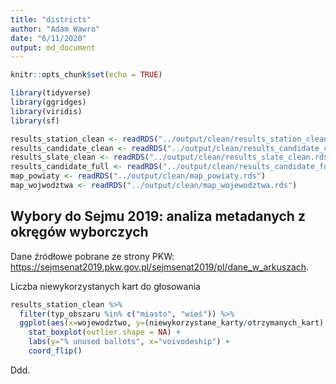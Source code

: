 ```yaml
---
title: "districts"
author: "Adam Wawro"
date: "6/11/2020"
output: md_document
---
```


```r
knitr::opts_chunk$set(echo = TRUE)
```

```r
library(tidyverse)
library(ggridges)
library(viridis)
library(sf)
```

```r
results_station_clean <- readRDS("../output/clean/results_station_clean.rds")
results_candidate_clean <- readRDS("../output/clean/results_candidate_clean.rds")
results_slate_clean <- readRDS("../output/clean/results_slate_clean.rds")
results_candidate_full <- readRDS("../output/clean/results_candidate_full.rds")
map_powiaty <- readRDS("../output/clean/map_powiaty.rds")
map_wojwodztwa <- readRDS("../output/clean/map_wojewodztwa.rds")
```

## Wybory do Sejmu 2019: analiza metadanych z okręgów wyborczych

Dane źródłowe pobrane ze strony PKW: <https://sejmsenat2019.pkw.gov.pl/sejmsenat2019/pl/dane_w_arkuszach>.

Liczba niewykorzystanych kart do głosowania

```r
results_station_clean %>%
  filter(typ_obszaru %in% c("miasto", "wieś")) %>%
  ggplot(aes(x=wojewodztwo, y=(niewykorzystane_karty/otrzymanych_kart), fill = typ_obszaru)) +
    stat_boxplot(outlier.shape = NA) +
    labs(y="% unused ballots", x="voivodeship") +
    coord_flip()
```
 
 Ddd.